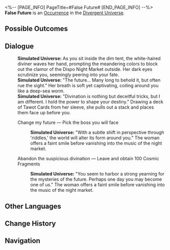 <%-- [PAGE_INFO]
PageTitle=#False Future#
[END_PAGE_INFO] --%>
{{Stub}}
{{Simulated Universe Event Infobox
|id            = 24601
|title         = 
|image         = Occurrence Fortune Telling.png
|domains_su    = 
|domains_swarm = 
|domains_gng   = 
|domains_du    = Unknown
|domains_und   = 
|requirements  = 
|prev          = 
|next          = 
|characters    = 
|factions      = 
|order         = 
|order_du      = 124
}}
'''False Future''' is an [[Divergent Universe/Occurrence|Occurrence]] in the [[Divergent Universe]].

==Possible Outcomes==
{{Possible Outcomes
|choice_1 = Change my future
|result_1 = Pick the boss you will face

|choice_2 = Abandon the suspicious divination
|result_2 = Leave and obtain 100 Cosmic Fragments
}}
<!--
==Gameplay Notes==
* 
-->
==Dialogue==
{{Dialogue Start}}
:'''Simulated Universe:''' As you sit inside the dim tent, the white-haired diviner waves her hand, prompting the meandering colors to block out the clamor of the Dispo Night Market outside. Her dark eyes scrutinize you, seemingly peering into your fate.
:'''Simulated Universe:''' "The future... Many long to behold it, but often rue the sight." Her breath is soft yet captivating, coiling around you like a deep-sea worm.
:'''Simulated Universe:''' "Divination is nothing but deceitful tricks, but I am different. I hold the power to shape your destiny." Drawing a deck of Tawot Cards from her sleeve, she pulls out a stack and places them face up before you.
:{{DIcon|Star}} Change my future &mdash; Pick the boss you will face
::'''Simulated Universe:''' "With a subtle shift in perspective through 'riddles,' the world will alter its form around you." The woman offers a faint smile before vanishing into the music of the night market.
:{{DIcon|Star}} Abandon the suspicious divination &mdash; Leave and obtain 100 Cosmic Fragments
::'''Simulated Universe:''' "You seem to harbor a strong yearning for the mysteries of the future. Perhaps one day you may become one of us." The woman offers a faint smile before vanishing into the music of the night market.
{{Dialogue End}}

==Other Languages==
{{Other Languages
|en   = False Future
|zhs  = 假未来
|zht  = 假未來
|ja   = {{Rubi|偽|いつわ}}りの{{Rubi|未来|みらい}}
|ko   = 거짓 미래
|es   = Futuro falso
|fr   = Futur erroné
|ru   = Ложное будущее
|th   = อนาคตลวง
|vi   = Tương Lai Giả
|de   = Falsche Zukunft
|id   = Masa Depan Palsu
|pt   = Futuro Falso
}}

==Change History==
{{Change History|null}}

==Navigation==
{{Occurrence Navbox}}